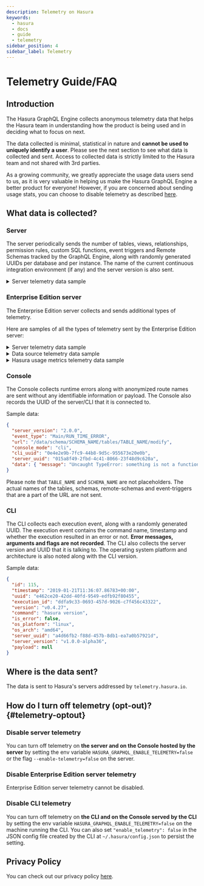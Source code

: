 ```yaml
---
description: Telemetry on Hasura
keywords:
  - hasura
  - docs
  - guide
  - telemetry
sidebar_position: 4
sidebar_label: Telemetry
---
```


# Telemetry Guide/FAQ

## Introduction

The Hasura GraphQL Engine collects anonymous telemetry data that helps the Hasura team in understanding how the product
is being used and in deciding what to focus on next.

The data collected is minimal, statistical in nature and **cannot be used to uniquely identify a user**. Please see the
next section to see what data is collected and sent. Access to collected data is strictly limited to the Hasura team and
not shared with 3rd parties.

As a growing community, we greatly appreciate the usage data users send to us, as it is very valuable in helping us make
the Hasura GraphQL Engine a better product for everyone! However, if you are concerned about sending usage stats, you
can choose to disable telemetry as described [here](#telemetry-optout).

## What data is collected?

### Server

The server periodically sends the number of tables, views, relationships, permission rules, custom SQL functions, event
triggers and Remote Schemas tracked by the GraphQL Engine, along with randomly generated UUIDs per database and per
instance. The name of the current continuous integration environment (if any) and the server version is also sent.

<details>
<summary>Server telemetry data sample</summary>

```json
{
  "id": 12,
  "timestamp": "2019-01-21T19:43:33.63838+00:00",
  "db_uid": "dddff371-dab2-450f-9969-235bca66dab1",
  "instance_uid": "6799360d-a431-40c5-9f68-24592a9f07df",
  "version": "v1.0.0-alpha36",
  "ci": "TRAVIS",
  "metrics": {
    "views": 1,
    "tables": 2,
    "functions": 1,
    "permissions": {
      "roles": 1,
      "delete": 2,
      "insert": 1,
      "select": 2,
      "update": 2
    },
    "relationships": {
      "auto": 2,
      "manual": 0
    },
    "event_triggers": 0,
    "remote_schemas": 1
  }
}
```
</details>

### Enterprise Edition server

The Enterprise Edition server collects and sends additional types of telemetry.

Here are samples of all the types of telemetry sent by the Enterprise Edition server:

<details>
<summary>Server telemetry data sample</summary>

```json
{
  "license_jti": "e86e5a54-ad3b-49e6-98ca-ab34b0a50f8f",
  "client_id": null,
  "metadata_db_uid": "4492082b-a2d6-4d4c-81e5-f481b2aea669",
  "instance_uid": "f6d67a85-4a4f-4897-a767-89a86253b59c",
  "sample_uid": "2a18421a-baff-466b-bf34-b7fd6a5c76c8",
  "hasura_version": "v2.23.0",
  "metrics": {
    "api_limits_enabled": true,
    "api_limits_roles_with_limits": 0,
    "api_limits_rate_limits": 0,
    "api_limits_depth_limits": 0,
    "api_limits_node_limits": 0,
    "api_limits_time_limits": 0,
    "api_limits_batch_limits": 0,
    "prometheus_endpoint_enabled": false,
    "prometheus_secret_enabled": false,
    "otel_enabled": false,
    "otel_traces_enabled": false,
    "allow_list_roles": 0,
    "logs_http_response_log_enabled": false,
    "logs_api_limit_log_enabled": false,
    "logs_live_query_poller_log_enabled": false,
    "logs_caching_log_enabled": false,
    "logs_tracing_log_enabled": true,
    "logs_metrics_log_enabled": false,
    "logs_health_check_log_enabled": false,
    "rate_limiting_enabled": false,
    "caching_enabled": false,
    "remote_schemas": 0,
    "actions_synchronous": 0,
    "actions_asynchronous": 0,
    "actions_query": 0,
    "actions_type_relationships": 0,
    "actions_custom_types": 0,
    "resource_cpu": 2048,
    "resource_memory": 0,
    "resource_checker_error_code": "CPU_MEMORY_INCONCLUSIVE"
  }
}
```
</details>

<details>
<summary>Data source telemetry data sample</summary>

```json
{
  "license_jti": "e86e5a54-ad3b-49e6-98ca-ab34b0a50f8f",
  "client_id": null,
  "metadata_db_uid": "4492082b-a2d6-4d4c-81e5-f481b2aea669",
  "instance_uid": "f6d67a85-4a4f-4897-a767-89a86253b59c",
  "sample_uid": "2a18421a-baff-466b-bf34-b7fd6a5c76c8",
  "hasura_version": "12345",
  "metrics": {
    "backend_type": "postgres",
    "read_replicas": 0,
    "health_check_enabled": false,
    "tables": 0,
    "views": 0,
    "enum_tables": 0,
    "relationships_manual": 0,
    "relationships_auto": 0,
    "permissions_select": 0,
    "permissions_insert": 0,
    "permissions_update": 0,
    "permissions_delete": 0,
    "permissions_roles": 0,
    "event_triggers": 0,
    "functions": 0,
    "native_queries": 0,
    "query_tags_enabled": false,
    "connection_templates_enabled": false
  }
}
```
</details>

<details>
<summary>Hasura usage metrics telemetry data sample</summary>

```json
{  "license_jti": "e86e5a54-ad3b-49e6-98ca-ab34b0a50f8f",
  "client_id": null,
  "metadata_db_uid": "4492082b-a2d6-4d4c-81e5-f481b2aea669",
  "instance_uid": "f6d67a85-4a4f-4897-a767-89a86253b59c",
  "sample_uid": "2a18421a-baff-466b-bf34-b7fd6a5c76c8",
  "hasura_version": "12345",
  "metrics": {
    "hasura_action_request_bytes_total": [ { "value": 0 } ],
    "hasura_action_response_bytes_total": [ { "value": 0 } ],
    "hasura_active_subscriptions": [ { "value": 0 } ],
    "hasura_cron_events_invocation_total": [{"status": "success","value": 0}],
    "hasura_event_invocations_total": [{"status": "success","value": 0}],
    "hasura_event_trigger_http_workers": [ { "value": 0 } ],
    "hasura_event_trigger_request_bytes_total": [ { "value": 0 } ],
    "hasura_event_trigger_response_bytes_total": [ { "value": 0 } ],
    "hasura_graphql_requests_total": [{"operation_type": "query","response_status": "failed","value": 0}]
    "hasura_http_connections": [ { "value": 0 } ],
    "hasura_http_request_bytes_total": [ { "value": 0 } ],
    "hasura_http_response_bytes_total": [ { "value": 0 } ],
    "hasura_metadata_resource_version": [ { "value": 1 } ],
    "hasura_postgres_connections": [{"role": "primary","source_name": "default","value": 1}],
    "hasura_scheduled_trigger_request_bytes_total": [ { "value": 0 } ],
    "hasura_scheduled_trigger_response_bytes_total": [ { "value": 0 } ],
    "hasura_websocket_connections": [ { "value": 0 } ],
    "hasura_websocket_messages_received_bytes_total": [ { "value": 0 } ],
    "hasura_websocket_messages_sent_bytes_total": [ { "value": 0 } ]
  }
}
```
</details>

### Console

The Console collects runtime errors along with anonymized route names are sent without any identifiable information or
payload. The Console also records the UUID of the server/CLI that it is connected to.

Sample data:

```json
{
  "server_version": "2.0.0",
  "event_type": "Main/RUN_TIME_ERROR",
  "url": "/data/schema/SCHEMA_NAME/tables/TABLE_NAME/modify",
  "console_mode": "cli",
  "cli_uuid": "0e4e2e9b-7fc9-44b8-9d5c-955673e20e0b",
  "server_uuid": "015a8f49-2fbd-4c41-8066-23f48d9c620a",
  "data": { "message": "Uncaught TypeError: something is not a function", "stack": [" at main.js:1:3"] }
}
```

Please note that `TABLE_NAME` and `SCHEMA_NAME` are not placeholders. The actual names of the tables, schemas,
remote-schemas and event-triggers that are a part of the URL are not sent.

### CLI

The CLI collects each execution event, along with a randomly generated UUID. The execution event contains the command
name, timestamp and whether the execution resulted in an error or not. **Error messages, arguments and flags are not
recorded**. The CLI also collects the server version and UUID that it is talking to. The operating system platform and
architecture is also noted along with the CLI version.

Sample data:

```json
{
  "id": 115,
  "timestamp": "2019-01-21T11:36:07.86783+00:00",
  "uuid": "e462ce20-42dd-40fd-9549-edfb92f80455",
  "execution_id": "ddfa9c33-0693-457d-9026-c7f456c43322",
  "version": "v0.4.27",
  "command": "hasura version",
  "is_error": false,
  "os_platform": "linux",
  "os_arch": "amd64",
  "server_uuid": "a4d66fb2-f88d-457b-8db1-ea7a0b57921d",
  "server_version": "v1.0.0-alpha36",
  "payload": null
}
```

## Where is the data sent?

The data is sent to Hasura's servers addressed by `telemetry.hasura.io`.

## How do I turn off telemetry (opt-out)? {#telemetry-optout}

### Disable server telemetry

You can turn off telemetry on **the server and on the Console hosted by the server** by setting the env variable
`HASURA_GRAPHQL_ENABLE_TELEMETRY=false` or the flag `--enable-telemetry=false` on the server.

### Disable Enterprise Edition server telemetry

Enterprise Edition server telemetry cannot be disabled.

### Disable CLI telemetry

You can turn off telemetry on **the CLI and on the Console served by the CLI** by setting the env variable
`HASURA_GRAPHQL_ENABLE_TELEMETRY=false` on the machine running the CLI. You can also set `"enable_telemetry": false` in
the JSON config file created by the CLI at `~/.hasura/config.json` to persist the setting.

## Privacy Policy

You can check out our privacy policy [here](https://hasura.io/legal/hasura-privacy-policy).